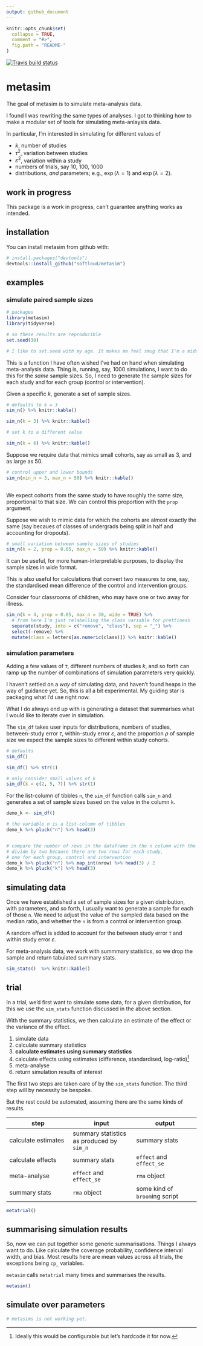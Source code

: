 ```yaml
---
output: github_document
---
```


<!-- README.md is generated from README.Rmd. Please edit that file -->

```r
knitr::opts_chunk$set(
  collapse = TRUE,
  comment = "#>",
  fig.path = "README-"
)
```

[![Travis build status](https://travis-ci.org/softloud/metasim.svg?branch=master)](https://travis-ci.org/softloud/metasim)

# metasim

The goal of metasim is to simulate meta-analysis data. 

I found I was rewriting the same types of analyses. I got to thinking how to make a modular set of tools for simulating meta-anlaysis data. 

In particular, I'm interested in simulating for different values of 

- $k$, number of studies
- $\tau^2$, variation between studies
- $\varepsilon^2$, variation within a study
- numbers of trials, say 10, 100, 1000
- distributions, _and_ parameters; e.g., $\exp(\lambda = 1)$ and $\exp(\lambda = 2)$. 

## work in progress

This package is a work in progress, can't guarantee anything works as intended.  

## installation

You can install metasim from github with:

```r
# install.packages("devtools")
devtools::install_github("softloud/metasim")
```

## examples


### simulate paired sample sizes

```r
# packages
library(metasim)
library(tidyverse)

# so these results are reproducible
set.seed(38) 

# I like to set.seed with my age. It makes me feel smug that I'm a middle-aged woman who codes. 

```


This is a function I have often wished I've had on hand when simulating meta-analysis data. Thing is, running, say, 1000 simulations, I want to do this for the _same_ sample sizes. So, I need to generate the sample sizes for each study and for each group (control or intervention).   

Given a specific $k$, generate a set of sample sizes. 

```r

# defaults to k = 3
sim_n() %>% knitr::kable()

sim_n(k = 3) %>% knitr::kable()

# set k to a different value

sim_n(k = 6) %>% knitr::kable()


```

Suppose we require data that mimics small cohorts, say as small as 3, and as large as 50. 

```r
# control upper and lower bounds
sim_n(min_n = 3, max_n = 50) %>% knitr::kable()
 
```

We expect cohorts from the same study to have roughly the same size, proportional to that size. We can control this proportion with the `prop` argument.

Suppose we wish to mimic data for which the cohorts are almost exactly the same (say becaues of classes of undergrads being split in half and accounting for dropouts).

```r
# small variation between sample sizes of studies
sim_n(k = 2, prop = 0.05, max_n = 50) %>% knitr::kable()

```

It can be useful, for more human-interpretable purposes, to display the sample sizes in wide format. 

This is also useful for calculations that convert two measures to one, say, the standardised mean difference of the control and intervention groups. 

Consider four classrooms of children, who may have one or two away for illness.

```r
sim_n(k = 4, prop = 0.05, max_n = 30, wide = TRUE) %>%
  # from here I'm just relabelling the class variable for prettiness
  separate(study, into = c("remove", "class"), sep = "_") %>% 
  select(-remove) %>% 
  mutate(class = letters[as.numeric(class)]) %>% knitr::kable()
```


### simulation parameters

Adding a few values of $\tau$, different numbers of studies $k$, and so forth can ramp up the number of combinations of simulation parameters very quickly.  

I haven't settled on a _way_ of simulating data, and haven't found heaps in the way of guidance yet. So, this is all a bit experimental. My guiding star is packaging what I'd use right now. 

What I do always end up with is generating a dataset that summarises what I would like to iterate over in simulation. 

The `sim_df` takes user inputs for distributions, numbers of studies, between-study error $\tau$, within-study error $\varepsilon$, and the proportion $\rho$ of sample size we expect the sample sizes to different within study cohorts.

```r
# defaults
sim_df() 

sim_df() %>% str(1)

# only consider small values of k
sim_df(k = c(2, 5, 7)) %>% str(1)
```

For the list-column of tibbles `n`, the `sim_df` function calls `sim_n` and generates a set of sample sizes based on the value in the column `k`.

```r
demo_k <- sim_df() 

# the variable n is a list-column of tibbles
demo_k %>% pluck("n") %>% head(3)


# compare the number of rows in the dataframe in the n column with the k value
# divide by two because there are two rows for each study,
# one for each group, control and intervention
demo_k %>% pluck("n") %>% map_int(nrow) %>% head(3) / 2
demo_k %>% pluck("k") %>% head(3)

```

## simulating data

Once we have established a set of sample sizes for a given distribution, with parameters, and so forth, I usually want to generate a sample for each of those `n`. We need to adjust the value of the sampled data based on the median ratio, and whether the `n` is from a control or intervention group.

A random effect is added to account for the between study error $\tau$ and within study error $\varepsilon$. 

For meta-analysis data, we work with summmary statistics, so we drop the sample and return tabulated summary stats. 

```r
sim_stats()  %>% knitr::kable()
```

## trial

In a trial, we'd first want to simulate some data, for a given distribution, for this we use the `sim_stats` function discussed in the above section. 

With the summary statistics, we then calculate an estimate of the effect or the variance of the effect. 

1. simulate data
2. calculate summary statistics
3. **calculate estimates using summary statistics**
4. calculate effects using estimates (difference, standardised, log-ratio)[^1]
5. meta-analyse 
6. return simulation results of interest

[^1]: Ideally this would be configurable but let's hardcode it for now. 


The first two steps are taken care of by the `sim_stats` function. The third step will by necessity be bespoke. 

But the rest could be automated, assuming there are the same kinds of results. 

step | input | output |
-|-|-
calculate estimates | summary statistics as produced by `sim_n` | summary stats
calculate effects | summary stats | `effect` and `effect_se`
meta-analyse | `effect` and `effect_se` | `rma` object 
summary stats | `rma` object | some kind of `broom`ing script

```r
metatrial()
```

## summarising simulation results

So, now we can put together some generic summarisations. Things I always want to do. Like calculate the coverage probability, confidence interval width, and bias. Most results here are mean values across all trials, the exceptions being `cp_` variables.  

`metasim` calls `metatrial` many times and summarises the results.

```r
metasim()
```

## simulate over parameters

```r
# metasims is not working yet.
```

